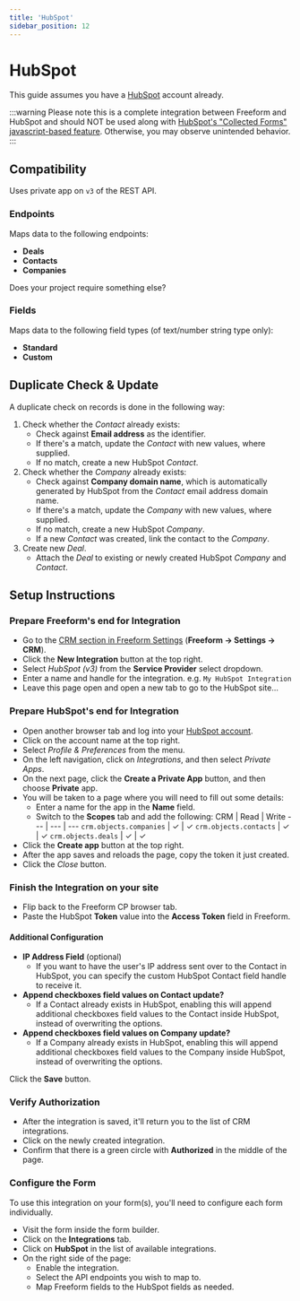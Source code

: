 ```yaml
---
title: 'HubSpot'
sidebar_position: 12
---
```



# HubSpot<Badge type="pro" text="Pro" /><Badge type="feature" text="Improved in 5.0+" />

This guide assumes you have a [HubSpot](https://www.hubspot.com) account already.

:::warning
Please note this is a complete integration between Freeform and HubSpot and should NOT be used along with [HubSpot's "Collected Forms" javascript-based feature](https://knowledge.hubspot.com/forms/use-non-hubspot-forms). Otherwise, you may observe unintended behavior.
:::

## Compatibility

Uses private app on `v3` of the REST API.

### Endpoints

Maps data to the following endpoints:

- **Deals**
- **Contacts**
- **Companies**

Does your project require something else? &nbsp; <PrimaryButtonWithLink to='/support' label='Contact Us' />

### Fields

Maps data to the following field types (of text/number string type only):

- **Standard**
- **Custom**

## Duplicate Check & Update

A duplicate check on records is done in the following way:

1. Check whether the _Contact_ already exists:
   - Check against **Email address** as the identifier.
   - If there's a match, update the _Contact_ with new values, where supplied.
   - If no match, create a new HubSpot _Contact_.
2. Check whether the _Company_ already exists:
   - Check against **Company domain name**, which is automatically generated by HubSpot from the _Contact_ email address domain name.
   - If there's a match, update the _Company_ with new values, where supplied.
   - If no match, create a new HubSpot _Company_.
   - If a new _Contact_ was created, link the contact to the _Company_.
3. Create new _Deal_.
   - Attach the _Deal_ to existing or newly created HubSpot _Company_ and _Contact_.

## Setup Instructions

<VerticalStepWrapper>

<StepMarkdown>

### Prepare Freeform's end for Integration

- Go to the [CRM section in Freeform Settings](../configuration/settings/#crm) (**Freeform → Settings → CRM**).
- Click the **New Integration** button at the top right.
- Select _HubSpot (v3)_ from the **Service Provider** select dropdown.
- Enter a name and handle for the integration. e.g. `My HubSpot Integration`
- Leave this page open and open a new tab to go to the HubSpot site...

</StepMarkdown>

<StepMarkdown>

### Prepare HubSpot's end for Integration

- Open another browser tab and log into your [HubSpot account](https://app.hubspot.com/).
- Click on the account name at the top right.
- Select _Profile & Preferences_ from the menu.
- On the left navigation, click on _Integrations_, and then select _Private Apps_.
- On the next page, click the **Create a Private App** button, and then choose **Private** app.
- You will be taken to a page where you will need to fill out some details:
  - Enter a name for the app in the **Name** field.
  - Switch to the **Scopes** tab and add the following:
    CRM | Read | Write
    --- | --- | ---
    `crm.objects.companies` | ✓ | ✓
    `crm.objects.contacts` | ✓ | ✓
    `crm.objects.deals` | ✓ | ✓
- Click the **Create app** button at the top right.
- After the app saves and reloads the page, copy the token it just created.
- Click the _Close_ button.

</StepMarkdown>

<StepMarkdown>

### Finish the Integration on your site

- Flip back to the Freeform CP browser tab.
- Paste the HubSpot **Token** value into the **Access Token** field in Freeform.

#### Additional Configuration

- **IP Address Field** (optional)
  - If you want to have the user's IP address sent over to the Contact in HubSpot, you can specify the custom HubSpot Contact field handle to receive it.
- **Append checkboxes field values on Contact update?**
  - If a Contact already exists in HubSpot, enabling this will append additional checkboxes field values to the Contact inside HubSpot, instead of overwriting the options.
- **Append checkboxes field values on Company update?**
  - If a Company already exists in HubSpot, enabling this will append additional checkboxes field values to the Company inside HubSpot, instead of overwriting the options.

Click the **Save** button.

</StepMarkdown>

<StepMarkdown>

### Verify Authorization

- After the integration is saved, it'll return you to the list of CRM integrations.
- Click on the newly created integration.
- Confirm that there is a green circle with **Authorized** in the middle of the page.

</StepMarkdown>

<StepMarkdown>

### Configure the Form

To use this integration on your form(s), you'll need to configure each form individually.

- Visit the form inside the form builder.
- Click on the **Integrations** tab.
- Click on **HubSpot** in the list of available integrations.
- On the right side of the page:
  - Enable the integration.
  - Select the API endpoints you wish to map to.
  - Map Freeform fields to the HubSpot fields as needed.

</StepMarkdown>

</VerticalStepWrapper>
